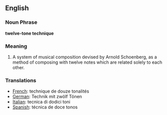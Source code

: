 ==English==

===Noun Phrase===
'''twelve-tone technique'''

===Meaning===
#A system of musical composition devised by Arnold Schoenberg, as a method of composing with twelve notes which are related solely to each other.

===Translations===

*[[French]]: technique de douze tonalités
*[[German]]: Technik mit zwölf Tönen
*[[Italian]]: tecnica di dodici toni
*[[Spanish]]: técnica de doce tonos